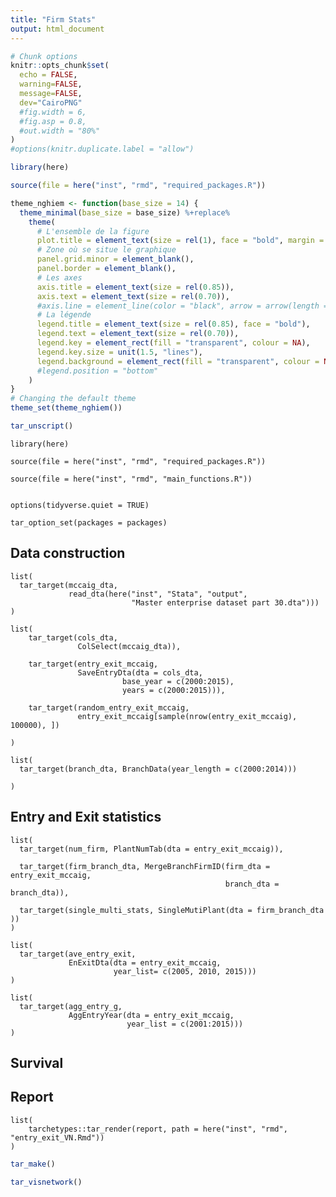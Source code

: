 ```yaml
---
title: "Firm Stats"
output: html_document
---
```



```r
# Chunk options
knitr::opts_chunk$set(
  echo = FALSE,
  warning=FALSE,
  message=FALSE,
  dev="CairoPNG"
  #fig.width = 6,
  #fig.asp = 0.8,
  #out.width = "80%"
)
#options(knitr.duplicate.label = "allow")

```

```r

library(here)

source(file = here("inst", "rmd", "required_packages.R"))


```

```r

theme_nghiem <- function(base_size = 14) {
  theme_minimal(base_size = base_size) %+replace%
    theme(
      # L'ensemble de la figure
      plot.title = element_text(size = rel(1), face = "bold", margin = margin(0,0,5,0), hjust = 0),
      # Zone où se situe le graphique
      panel.grid.minor = element_blank(),
      panel.border = element_blank(),
      # Les axes
      axis.title = element_text(size = rel(0.85)),
      axis.text = element_text(size = rel(0.70)),
      #axis.line = element_line(color = "black", arrow = arrow(length = unit(0.3, "lines"), type = "closed"))
      # La légende
      legend.title = element_text(size = rel(0.85), face = "bold"),
      legend.text = element_text(size = rel(0.70)),
      legend.key = element_rect(fill = "transparent", colour = NA),
      legend.key.size = unit(1.5, "lines"),
      legend.background = element_rect(fill = "transparent", colour = NA)
      #legend.position = "bottom"
    )
}
# Changing the default theme
theme_set(theme_nghiem())
```

```r
tar_unscript()

```



```targets
library(here)

source(file = here("inst", "rmd", "required_packages.R"))

source(file = here("inst", "rmd", "main_functions.R"))


options(tidyverse.quiet = TRUE)

tar_option_set(packages = packages)

```


## Data construction 


<!-- ```{targets nghiem-data} -->
<!-- years <- c(2001:2015) -->

<!-- dn_list <- list(  -->
<!--   # here("inst", "extdata", -->
<!--   #                   "Stata_2000", -->
<!--   #                   "dn2000.dta"), -->
<!--                  here("inst", "extdata", -->
<!--                     "Stata_2001", -->
<!--                     "dn2001.dta"), -->
<!--                  here("inst", "extdata", -->
<!--                     "Stata_2002", -->
<!--                     "dn2002.dta"), -->
<!--                  here("inst", "extdata", -->
<!--                     "Stata_2003", -->
<!--                     "dn2003.dta"), -->
<!--                  here("inst", "extdata", -->
<!--                     "Stata_2004", -->
<!--                     "dn2004.dta"), -->
<!--                  here("inst", "extdata", -->
<!--                     "Stata_2005", -->
<!--                     "dn2005.dta"), -->
<!--                  here("inst", "extdata", -->
<!--                     "Stata_2006", -->
<!--                     "dn2006.dta"), -->
<!--                  here("inst", "extdata", -->
<!--                     "Stata_2007", -->
<!--                     "dn2007.dta"), -->
<!--                  here("inst", "extdata", -->
<!--                     "Stata_2008", -->
<!--                     "dn2008.dta"), -->
<!--                  here("inst", "extdata", -->
<!--                     "Stata_2009", -->
<!--                     "dn2009.dta"), -->
<!--                  here("inst", "extdata", -->
<!--                     "Stata_2010", -->
<!--                     "dn2010.dta"), -->
<!--                  here("inst", "extdata", -->
<!--                     "Stata_2011", -->
<!--                     "dn2011_mst.dta"), -->
<!--                  here("inst", "extdata", -->
<!--                     "Stata_2012", -->
<!--                     "dn2012_mst.dta"), -->
<!--                  here("inst", "extdata", -->
<!--                     "Stata_2013", -->
<!--                     "dn2013_mst.dta"), -->
<!--                  here("inst", "extdata", -->
<!--                     "Stata_2014", -->
<!--                     "dn2014.dta"), -->
<!--                  here("inst", "extdata", -->
<!--                     "Stata_2015", -->
<!--                     "dn2015.dta") -->
<!--                  # here("inst", "extdata", -->
<!--                  #    "Stata_2016", -->
<!--                  #    "dn2016.dta"), -->
<!--                  # here("inst", "extdata", -->
<!--                  #    "Stata_2017", -->
<!--                  #    "dn2017_new.dta"), -->
<!--                  # here("inst", "extdata", -->
<!--                  #    "Stata_2018", -->
<!--                  #    "dn2018.dta") -->
<!--                  ) -->


<!-- list( -->
<!--   tar_target(crosswalk_07_to_93, here::here("inst", "extdata", -->
<!--                                             "vsic_2007_to_1993.csv")), -->

<!--   tar_target(district_codes, fread(here("inst", "extdata",  -->
<!--                              "harmonized_district_codes.csv"))),    -->

<!--   tar_target(geo_dta, VNFirmSurvey::getLocation(dta_list = dn_list, -->
<!--                                   years = years, -->
<!--                                   district_codes = district_codes,  -->
<!--                                   crosswalk_07_to_93 = crosswalk_07_to_93)) -->

<!--   ) -->


<!-- ``` -->


<!-- ```{targets process-dta} -->


<!-- list(  -->
<!--     # tar_target(firm_type_entry_dta, -->
<!--     #        ownership(geo_dta = geo_dta)), -->

<!--     tar_target(fixed_firmID_dta, -->
<!--            harmonize_firmID(geo_dta = geo_dta)), -->

<!--      tar_target(entry_exit_dta, -->
<!--            EntryExit(geo_dta = fixed_firmID_dta, -->
<!--                                    base_year = years, -->
<!--                                    years = years)), -->

<!--     tar_target(random_entry_exit,  -->
<!--                entry_exit_dta[sample(nrow(entry_exit_dta), 100000), ]) -->

<!--      ) -->

<!-- ``` -->



```targets
list(
  tar_target(mccaig_dta, 
             read_dta(here("inst", "Stata", "output", 
                           "Master enterprise dataset part 30.dta")))
)

```


```targets
list(
    tar_target(cols_dta, 
               ColSelect(mccaig_dta)), 
    
    tar_target(entry_exit_mccaig,
               SaveEntryDta(dta = cols_dta,
                         base_year = c(2000:2015),
                         years = c(2000:2015))), 
    
    tar_target(random_entry_exit_mccaig, 
               entry_exit_mccaig[sample(nrow(entry_exit_mccaig), 100000), ])
    
)    
```


```targets

list(
  tar_target(branch_dta, BranchData(year_length = c(2000:2014)))
  
)
```





## Entry and Exit statistics

```targets
list(
  tar_target(num_firm, PlantNumTab(dta = entry_exit_mccaig)), 
  
  tar_target(firm_branch_dta, MergeBranchFirmID(firm_dta = entry_exit_mccaig,
                                                branch_dta = branch_dta)), 
  
  tar_target(single_multi_stats, SingleMutiPlant(dta = firm_branch_dta ))
)

```


```targets

list(
  tar_target(ave_entry_exit, 
             EnExitDta(dta = entry_exit_mccaig, 
                       year_list= c(2005, 2010, 2015)))
)

```


```targets
list(
  tar_target(agg_entry_g, 
             AggEntryYear(dta = entry_exit_mccaig,
                          year_list = c(2001:2015)))
)
```


## Survival 


## Report 


```targets

list(
    tarchetypes::tar_render(report, path = here("inst", "rmd", "entry_exit_VN.Rmd"))
)

```




```r
tar_make()
```

```r
tar_visnetwork()
```
